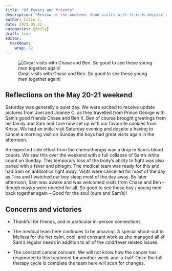 ```yaml
---
title: "Of fevers and friends"
description: "Review of the weekend. Good visits with friends despite a fever on day two"
author: Colin C.
date: 2023-05-22
categories: [daily]
draft: true
editor: 
  markdown: 
    wrap: 72
---
```


![Great visits with Chase and Ben. So good to see these young men
together
again!](https://samsstory.s3.ca-central-1.amazonaws.com/2023-05-21_chase-ben-sam.jpg)

## Reflections on the May 20-21 weekend

Saturday was generally a quiet day. We were excited to receive update
pictures from Joel and Joanne C. as they travelled from Prince George
with Sam's good friends Chase and Ben K. Ben of course brought greetings
from his family and Sam and I are now set up with our favourite cookies
from Krista. We had an initial visit Saturday evening and despite a
having to cancel a morning visit on Sunday the boys had great visits
again in the afternoon.

An expected side effect from the chemotherapy was a drop in Sam's blood
counts. We saw this over the weekend with a full collapse of Sam's white
count on Sunday. This temporary loss of the body's ability to fight was
also paired with a fever and phlegm. The medical team was ready for this
and had Sam on antibiotics right away. Visits were cancelled for most of
the day as Tina and I watched our boy sleep most of the day away. By
later afternoon, Sam was awake and was welcomed visits from Chase and
Ben -- though masks were needed for all. So good to see these boy /
young men back together again -- Good for the soul (ours and Sam's)!

## Concerns and victories

-   Thankful for friends, and in particular in-person connections

-   The medical team here continues to be amazing. A special shout-out
    to Melissa for the her calm, cool, and constant work as she managed
    all of Sam's regular needs in addition to all of the cold/fever
    related issues.

-   The constant cancer concern. We will not know how the cancer has
    responded to this treatment for another week-and-a-half. Once the
    full therapy cycle is complete the team here will scan for changes.
